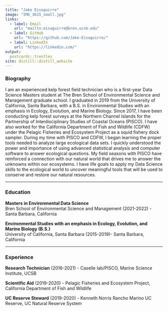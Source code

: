 ```yaml
---
title: "Jake Eisaguirre"
image: "IMG_3615_small.jpg"
links:
  - label: Email
    url: "mailto:eisaguirre@bren.ucsb.edu"
  - label: GitHub
    url: "https://github.com/Jake-Eisaguirre/"
  - label: LinkedIn
    url: "https://linkedin.com/"
output:
  postcards::trestles
site: distill::distill_website
---
```

### Biography                                                                                                                                                                                                                                                                          
I am an experienced kelp forest field technician who is a first-year Data Science Masters student at The Bren School of Environmental Science and Management graduate school. I graduated in 2019 from the University of California, Santa Barbara, with a B.S. in Environmental Studies with an emphasis in Ecology, Evolution, and Marine Biology. Since 2017, I have been conducting kelp forest surveys at the Northern Channel Islands for the Partnership of Interdisciplinary Studies of Coastal Oceans (PISCO). I have also worked for the California Department of Fish and Wildlife (CDFW) under the Pelagic Fisheries and Ecosystem Project as a squid fishery dock sampler. During my time with PISCO and CDFW, I began learning the proper tools needed to analyze large ecological data sets. I quickly understood the power and importance of using advanced statistical analysis and computer software to answer ecological questions. My field seasons with PISCO have reinforced a connection with our natural world that drives me to answer the unknowns within our ecosystems. I have life goals to apply my Data Science skills to the ecological world to uncover meaningful tools that will be used to conserve and restore our natural resources.

--------------------------------------------------------------------------------------------------------------------------------------------

### Education

**Masters in Environmental Data Science**                                                                                                 
Bren School of Environmental Science and Management (2021-2022) - Santa Barbara, California

**Environmental Studies with an emphasis in Ecology, Evolution, and Marine Biology (B.S.)**                               
University of California, Santa Barbara (2015-2019)- Santa Barbara, California

--------------------------------------------------------------------------------------------------------------------------------------------

### Experience

**Research Technician** (2016-2021) - Caselle lab/PISCO, Marine Science Institute, UCSB


**Scientific Aid** (2019-2020) - Pelagic Fisheries and Ecosystem Project, California Department of Fish and Wildlife


**UC Reserve Steward** (2019-2020) - Kenneth Norris Rancho Marino UC Reserve, UC Natural Reserve System

